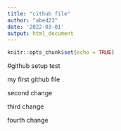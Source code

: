 ```yaml
---
title: "cithub file"
author: "abed23"
date: '2022-03-01'
output: html_document
---
```


```r
knitr::opts_chunk$set(echo = TRUE)
```

#github setup test

my first github file

second change

third change

fourth change

